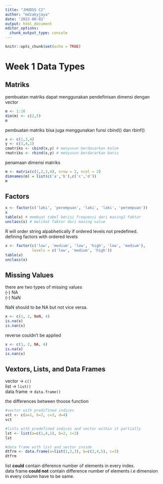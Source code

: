 ```yaml
---
title: "JHUDSS C2"
author: "mdzakyjaya"
date: '2022-08-02'
output: html_document
editor_options: 
  chunk_output_type: console
---
```


```r
knitr::opts_chunk$set(echo = TRUE)
```

# Week 1 Data Types

## Matriks

pembuatan matriks dapat menggunakan pendefinisan dimensi dengan vector

```r
m <- 1:10
dim(m) <- c(2,5)
m
```

pembuatan matriks bisa juga menggunakan funsi cbind() dan rbinf()

```r
x <- c(1,3,4)
y <- c(3,4,1)
cmatriks <- cbind(x,y) # menyusun berdasarkan kolom
rmatriks <- rbind(x,y) # menyusun berdararkan baris
```

penamaan dimensi matriks
```r
m <- matrix(c(1,2,3,4), nrow = 2, ncol = 2)
dimnames(m) = list(c('a','b'),c('c','d'))
m
```

## Factors

```r
x <- factor(c('laki', 'perempuan', 'laki', 'laki', 'perempuan'))
x
table(x) # membuat tabel berisi frequensi dari masing2 faktor
unclass(x) # melihat faktor dari masing value
```

R will order string alpabhetically if ordered levels not predefined.\
defining factors with ordered levels

```r
x <- factor(c('low', 'medium', 'low', 'high', 'low', 'medium'),
            levels = c('low', 'medium', 'high'))
table(x)
unclass(x)
```

## Missing Values

there are two types of missing values\
(-) NA\
(-) NaN\

NaN should to be NA but not vice versa.

```r
x <- c(1, 2, NaN, 4)
is.na(x)
is.nan(x)
```

reverse couldn't be applied

```r
x <- c(1, 2, NA, 4)
is.na(x)
is.nan(x)
```

## Vextors, Lists, and Data Frames

vector -\> `c()`\
list -\> `list()`\
data frame -\> `data.frame()`\

the differences between thoose function

```r
#vector with predifined indices
vct <- c(a=1, b=2, c=3, d=4)
vct

#lists with predefined indices and vector within it partially
lst <- list(a=c(1,4,1), b=2, c=3)
lst

#data frame with list and vector inside
dtfrm <- data.frame(a=list(1,2,3), b=c(2,4,5), c=3)
dtfrm
```

list **could** contain diference number of elements in every index.\
data frame **could not** contain difference number of elements i.e dimension in every column have to be same.\